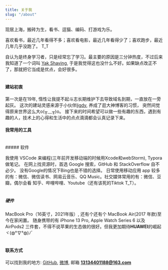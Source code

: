 ```yaml
---
title: 关于我
slug: "/about"
---
```


现居上海，搬砖为生，看书、逗猫、编码、打游戏为乐。

喜欢看书，最近几年看得不多；喜欢看电影，最近几年看得少了；喜欢跑步，最近几年几乎没跑了。 T_T

自认为是终身学习者，只是经常忘了学习。最主要的原因是三分钟热度，不过后来我知道了一个词叫 [Yak Shaving](https://antfu.me/posts/about-yak-shaving-zh), 于是我觉得这也没什么不好。如果缺点改正不了，那就把它当成是优点，会好很多。<br/><br/>

#### 建站初衷 
第一次是在19年, 惰性让我提不起斗志长期维护下去导致域名到期，一直放在一旁起灰。 这次的建站灵感来源于小伙伴[ligdy](https://ligdy.com), 养成了逛大神博客的习惯，
突然间觉得原来世界这么大o(╥﹏╥)o。
接下来的时间希望可以做一些有趣的东西，遇到有趣的人，技术上的心得和生活中的点点滴滴都会认真记录下来。
<br/>

#### 我常用的工具
<br/>
##### 软件

我使用 VSCode 来编程(三年前开发移动端的时候用Xcode和webStorm), Typora 做笔记。 在网上找资源时，首选 Google 搜索，GitHub 和 StackOverflow 自不必少。
没有Google的情况下Bing也是不错的选择。
日常使用移动应用 app 较多的有：微信、微信读书、网易云音乐、QQ Music。社交媒体常用的有：微信、豆瓣。偶尔会看 知乎、哔哩哔哩、Youtube（还有该死的Tiktok T_T）。<br/><br/>

##### 硬件
MacBook Pro（16英寸，2021年版）, 还有个还有个 MacBook Air(2017 年款)至今在家闲置。
随身携带的有 iPhone 13 Pro, Apple Watch Series 6 以及 AirPods2 三件套，不得不说苹果的生态做的很好。但我更加期待**HUAWEI**的崛起 ヾ(◍°∇°◍)ﾉﾞ<br/><br/> 

#### 联系方式
可以找到我的地方: [GitHub](https://github.com/xizijian), [微博](https://m.weibo.cn/u/5480665762?uid=5480665762&luicode=10000011&lfid=2304135480665762_-_WEIBO_SECOND_PROFILE_WEIBO), 邮箱 **13134401188@163.com**